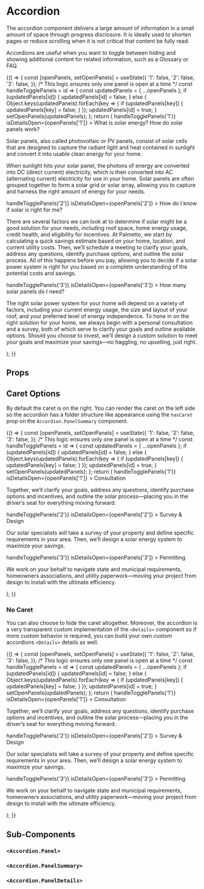
<Meta title="Components/Accordion/Overview" component={Accordion} />

# Accordion

The accordion component delivers a large amount of information in a small amount of space through progress disclosure. It is ideally used to shorten pages or reduce scrolling when it is not critical that content be fully read.

Accordions are useful when you want to toggle between hiding and showing additional content for related information, such as a Glossary or FAQ.

<Canvas isExpanded>
  <Story name="Default">
    {() => {
      const [openPanels, setOpenPanels] = useState({
        '1': false,
        '2': false,
        '3': false,
      });
      /* This logic ensures only one panel is open at a time */
      const handleTogglePanels = id => {
        const updatedPanels = { ...openPanels };
        if (updatedPanels[id]) {
          updatedPanels[id] = false;
        } else {
          Object.keys(updatedPanels).forEach(key => {
            if (updatedPanels[key]) {
              updatedPanels[key] = false;
            }
          });
          updatedPanels[id] = true;
        }
        setOpenPanels(updatedPanels);
      };
      return (
        <Accordion>
          <Accordion.Panel isOpen={openPanels['1']}>
            <Accordion.PanelSummary
              onToggle={() => handleTogglePanels('1')}
              isDetailsOpen={openPanels['1']}
            >
              What is solar energy? How do solar panels work?
            </Accordion.PanelSummary>
            <Accordion.PanelDetails gap="md">
              <p>
                Solar panels, also called photovoltaic or PV panels, consist of solar cells that are
                designed to capture the radiant light and heat contained in sunlight and convert it
                into usable clean energy for your home.
              </p>
              <p>
                When sunlight hits your solar panel, the photons of energy are converted into DC
                (direct current) electricity, which is then converted into AC (alternating current)
                electricity for use in your home. Solar panels are often grouped together to form a
                solar grid or solar array, allowing you to capture and harness the right amount of
                energy for your needs.
              </p>
            </Accordion.PanelDetails>
          </Accordion.Panel>
          <Accordion.Panel isOpen={openPanels['2']}>
            <Accordion.PanelSummary
              onToggle={() => handleTogglePanels('2')}
              isDetailsOpen={openPanels['2']}
            >
              How do I know if solar is right for me?
            </Accordion.PanelSummary>
            <Accordion.PanelDetails>
              <p>
                There are several factors we can look at to determine if solar might be a good
                solution for your needs, including roof space, home energy usage, credit health, and
                eligibility for incentives. At Palmetto, we start by calculating a quick savings
                estimate based on your home, location, and current utility costs. Then, we’ll
                schedule a meeting to clarify your goals, address any questions, identify purchase
                options, and outline the solar process. All of this happens before you pay, allowing
                you to decide if a solar power system is right for you based on a complete
                understanding of the potential costs and savings.
              </p>
            </Accordion.PanelDetails>
          </Accordion.Panel>
          <Accordion.Panel isOpen={openPanels['3']} borderWidth="0">
            <Accordion.PanelSummary
              onToggle={() => handleTogglePanels('3')}
              isDetailsOpen={openPanels['3']}
            >
              How many solar panels do I need?
            </Accordion.PanelSummary>
            <Accordion.PanelDetails>
              <p>
                The right solar power system for your home will depend on a variety of factors,
                including your current energy usage, the size and layout of your roof, and your
                preferred level of energy independence. To hone in on the right solution for your
                home, we always begin with a personal consultation and a survey, both of which serve
                to clarify your goals and outline available options. Should you choose to invest,
                we’ll design a custom solution to meet your goals and maximize your savings—no
                haggling, no upselling, just right.
              </p>
            </Accordion.PanelDetails>
          </Accordion.Panel>
        </Accordion>
      );
    }}
  </Story>
</Canvas>

## Props

<ArgsTable of={Accordion} />

## Caret Options

By default the caret is on the right. You can render the caret on the left side so the accordion has a folder structure like appearance using the `hasCaret` prop on the `Accordion.PanelSummary` component.

<Canvas isExpanded>
  <Story name="Left Caret">
    {() => {
      const [openPanels, setOpenPanels] = useState({
        '1': false,
        '2': false,
        '3': false,
      });
      /* This logic ensures only one panel is open at a time */
      const handleTogglePanels = id => {
        const updatedPanels = { ...openPanels };
        if (updatedPanels[id]) {
          updatedPanels[id] = false;
        } else {
          Object.keys(updatedPanels).forEach(key => {
            if (updatedPanels[key]) {
              updatedPanels[key] = false;
            }
          });
          updatedPanels[id] = true;
        }
        setOpenPanels(updatedPanels);
      };
      return (
        <Accordion>
          <Accordion.Panel isOpen={openPanels['1']}>
            <Accordion.PanelSummary
              hasCaret="left"
              onToggle={() => handleTogglePanels('1')}
              isDetailsOpen={openPanels['1']}
            >
              Consultation
            </Accordion.PanelSummary>
            <Accordion.PanelDetails>
              <p>
                Together, we’ll clarify your goals, address any questions, identify purchase options
                and incentives, and outline the solar process—placing you in the driver’s seat for
                everything moving forward.
              </p>
            </Accordion.PanelDetails>
          </Accordion.Panel>
          <Accordion.Panel isOpen={openPanels['2']}>
            <Accordion.PanelSummary
              hasCaret="left"
              onToggle={() => handleTogglePanels('2')}
              isDetailsOpen={openPanels['2']}
            >
              Survey &amp; Design
            </Accordion.PanelSummary>
            <Accordion.PanelDetails>
              <p>
                Our solar specialists will take a survey of your property and define specific
                requirements in your area. Then, we’ll design a solar energy system to maximize your
                savings.
              </p>
            </Accordion.PanelDetails>
          </Accordion.Panel>
          <Accordion.Panel isOpen={openPanels['3']} borderWidth="0">
            <Accordion.PanelSummary
              hasCaret="left"
              onToggle={() => handleTogglePanels('3')}
              isDetailsOpen={openPanels['3']}
            >
              Permitting
            </Accordion.PanelSummary>
            <Accordion.PanelDetails>
              <p>
                We work on your behalf to navigate state and municipal requirements, homeowners
                associations, and utility paperwork—moving your project from design to install with
                the ultimate efficiency.
              </p>
            </Accordion.PanelDetails>
          </Accordion.Panel>
        </Accordion>
      );
    }}
  </Story>
</Canvas>

### No Caret

You can also choose to hide the caret altogether. Moreover, the accordion is a very transparent custom implementation of the `<Details>` component so if more custom behavior is required, you can build your own custom accordions `<Details>` details as well.

<Canvas isExpanded>
  <Story name="No Caret">
    {() => {
      const [openPanels, setOpenPanels] = useState({
        '1': false,
        '2': false,
        '3': false,
      });
      /* This logic ensures only one panel is open at a time */
      const handleTogglePanels = id => {
        const updatedPanels = { ...openPanels };
        if (updatedPanels[id]) {
          updatedPanels[id] = false;
        } else {
          Object.keys(updatedPanels).forEach(key => {
            if (updatedPanels[key]) {
              updatedPanels[key] = false;
            }
          });
          updatedPanels[id] = true;
        }
        setOpenPanels(updatedPanels);
      };
      return (
        <Accordion>
          <Accordion.Panel isOpen={openPanels['1']}>
            <Accordion.PanelSummary
              hasCaret={false}
              onToggle={() => handleTogglePanels('1')}
              isDetailsOpen={openPanels['1']}
            >
              Consultation
            </Accordion.PanelSummary>
            <Accordion.PanelDetails>
              <p>
                Together, we’ll clarify your goals, address any questions, identify purchase options
                and incentives, and outline the solar process—placing you in the driver’s seat for
                everything moving forward.
              </p>
            </Accordion.PanelDetails>
          </Accordion.Panel>
          <Accordion.Panel isOpen={openPanels['2']}>
            <Accordion.PanelSummary
              hasCaret={false}
              onToggle={() => handleTogglePanels('2')}
              isDetailsOpen={openPanels['2']}
            >
              Survey &amp; Design
            </Accordion.PanelSummary>
            <Accordion.PanelDetails>
              <p>
                Our solar specialists will take a survey of your property and define specific
                requirements in your area. Then, we’ll design a solar energy system to maximize your
                savings.
              </p>
            </Accordion.PanelDetails>
          </Accordion.Panel>
          <Accordion.Panel isOpen={openPanels['3']} borderWidth="0">
            <Accordion.PanelSummary
              hasCaret={false}
              onToggle={() => handleTogglePanels('3')}
              isDetailsOpen={openPanels['3']}
            >
              Permitting
            </Accordion.PanelSummary>
            <Accordion.PanelDetails>
              <p>
                We work on your behalf to navigate state and municipal requirements, homeowners
                associations, and utility paperwork—moving your project from design to install with
                the ultimate efficiency.
              </p>
            </Accordion.PanelDetails>
          </Accordion.Panel>
        </Accordion>
      );
    }}
  </Story>
</Canvas>

## Sub-Components

### `<Accordion.Panel>`

<ArgsTable of={AccordionPanel} />

### `<Accordion.PanelSummary>`

<ArgsTable of={AccordionPanelSummary} />

### `<Accordion.PanelDetails>`

<ArgsTable of={AccordionPanelDetails} />
